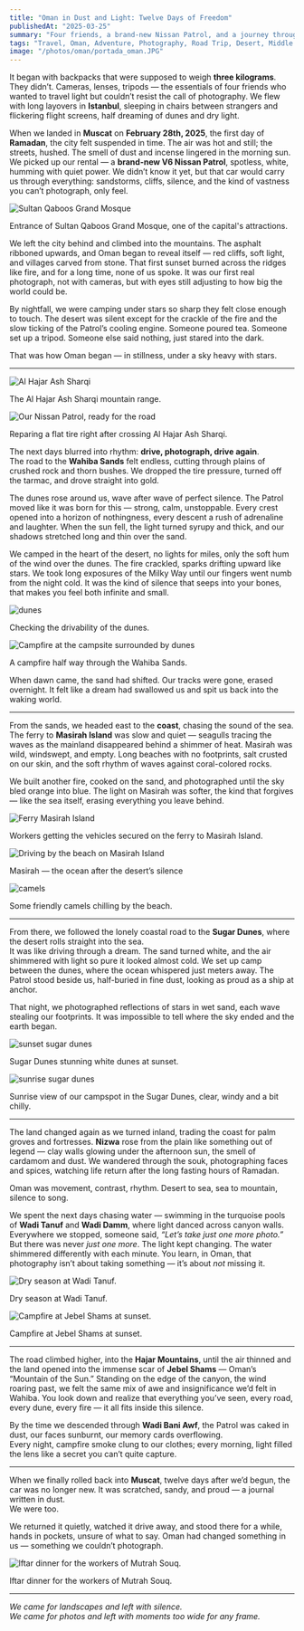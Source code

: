 ```yaml
---
title: "Oman in Dust and Light: Twelve Days of Freedom"
publishedAt: "2025-03-25"
summary: "Four friends, a brand-new Nissan Patrol, and a journey through the heart of Oman — across deserts, islands, wadis, and mountains, in search of light, silence, and stories written in sand."
tags: "Travel, Oman, Adventure, Photography, Road Trip, Desert, Middle East"
image: "/photos/oman/portada_oman.JPG"
---
```


It began with backpacks that were supposed to weigh **three kilograms**.  
They didn’t. Cameras, lenses, tripods — the essentials of four friends who wanted to travel light but couldn’t resist the call of photography. We flew with long layovers in **Istanbul**, sleeping in chairs between strangers and flickering flight screens, half dreaming of dunes and dry light.

When we landed in **Muscat** on **February 28th, 2025**, the first day of **Ramadan**, the city felt suspended in time. The air was hot and still; the streets, hushed. The smell of dust and incense lingered in the morning sun. We picked up our rental — a **brand-new V6 Nissan Patrol**, spotless, white, humming with quiet power. We didn’t know it yet, but that car would carry us through everything: sandstorms, cliffs, silence, and the kind of vastness you can’t photograph, only feel.

<Image
  src="/photos/oman/mosque.JPG"
  alt="Sultan Qaboos Grand Mosque"
  width={800}
  height={600}
/>

<Caption>
  Entrance of Sultan Qaboos Grand Mosque, one of the capital's attractions.
</Caption>

We left the city behind and climbed into the mountains. The asphalt ribboned upwards, and Oman began to reveal itself — red cliffs, soft light, and villages carved from stone. That first sunset burned across the ridges like fire, and for a long time, none of us spoke. It was our first real photograph, not with cameras, but with eyes still adjusting to how big the world could be.

By nightfall, we were camping under stars so sharp they felt close enough to touch. The desert was silent except for the crackle of the fire and the slow ticking of the Patrol’s cooling engine. Someone poured tea. Someone set up a tripod. Someone else said nothing, just stared into the dark.  

That was how Oman began — in stillness, under a sky heavy with stars.

---

<Image
  src="/photos/oman/alhajar.JPG"
  alt="Al Hajar Ash Sharqi"
  width={800}
  height={600}
/>

<Caption>
  The Al Hajar Ash Sharqi mountain range.
</Caption>

<Image
  src="/photos/oman/puncture.JPG"
  alt="Our Nissan Patrol, ready for the road"
  width={800}
  height={600}
/>

<Caption>
  Reparing a flat tire right after crossing Al Hajar Ash Sharqi.
</Caption>

The next days blurred into rhythm: **drive, photograph, drive again**.  
The road to the **Wahiba Sands** felt endless, cutting through plains of crushed rock and thorn bushes. We dropped the tire pressure, turned off the tarmac, and drove straight into gold.

The dunes rose around us, wave after wave of perfect silence. The Patrol moved like it was born for this — strong, calm, unstoppable. Every crest opened into a horizon of nothingness, every descent a rush of adrenaline and laughter. When the sun fell, the light turned syrupy and thick, and our shadows stretched long and thin over the sand.

We camped in the heart of the desert, no lights for miles, only the soft hum of the wind over the dunes. The fire crackled, sparks drifting upward like stars. We took long exposures of the Milky Way until our fingers went numb from the night cold. It was the kind of silence that seeps into your bones, that makes you feel both infinite and small.

<Image
  src="/photos/oman/dunes.JPG"
  alt="dunes"
  width={800}
  height={600}
/>

<Caption>
  Checking the drivability of the dunes.
</Caption>

<Image
  src="/photos/oman/fire_wahiba.JPG"
  alt="Campfire at the campsite surrounded by dunes"
  width={800}
  height={600}
/>

<Caption>
  A campfire half way through the Wahiba Sands.
</Caption>

When dawn came, the sand had shifted. Our tracks were gone, erased overnight. It felt like a dream had swallowed us and spit us back into the waking world.

---

From the sands, we headed east to the **coast**, chasing the sound of the sea. The ferry to **Masirah Island** was slow and quiet — seagulls tracing the waves as the mainland disappeared behind a shimmer of heat. Masirah was wild, windswept, and empty. Long beaches with no footprints, salt crusted on our skin, and the soft rhythm of waves against coral-colored rocks.  

We built another fire, cooked on the sand, and photographed until the sky bled orange into blue. The light on Masirah was softer, the kind that forgives — like the sea itself, erasing everything you leave behind.

<Image
  src="/photos/oman/ferry.jpg"
  alt="Ferry Masirah Island"
  width={800}
  height={600}
/>

<Caption>
  Workers getting the vehicles secured on the ferry to Masirah Island.
</Caption>

<Image
  src="/photos/oman/masirah.JPG"
  alt="Driving by the beach on Masirah Island"
  width={800}
  height={600}
/>

<Caption>
  Masirah — the ocean after the desert’s silence
</Caption>

<Image
  src="/photos/oman/camels.JPG"
  alt="camels"
  width={800}
  height={600}
/>

<Caption>
  Some friendly camels chilling by the beach.
</Caption>

---

From there, we followed the lonely coastal road to the **Sugar Dunes**, where the desert rolls straight into the sea.  
It was like driving through a dream. The sand turned white, and the air shimmered with light so pure it looked almost cold. We set up camp between the dunes, where the ocean whispered just meters away. The Patrol stood beside us, half-buried in fine dust, looking as proud as a ship at anchor.

That night, we photographed reflections of stars in wet sand, each wave stealing our footprints. It was impossible to tell where the sky ended and the earth began.

<Image
  src="/photos/oman/sunset_sugar.JPG"
  alt="sunset sugar dunes"
  width={800}
  height={600}
/>

<Caption>
  Sugar Dunes stunning white dunes at sunset.
</Caption>

<Image
  src="/photos/oman/sunrise_sugar.JPG"
  alt="sunrise sugar dunes"
  width={800}
  height={600}
/>

<Caption>
  Sunrise view of our campspot in the Sugar Dunes, clear, windy and a bit chilly.
</Caption>


---

The land changed again as we turned inland, trading the coast for palm groves and fortresses. **Nizwa** rose from the plain like something out of legend — clay walls glowing under the afternoon sun, the smell of cardamom and dust. We wandered through the souk, photographing faces and spices, watching life return after the long fasting hours of Ramadan.  

Oman was movement, contrast, rhythm. Desert to sea, sea to mountain, silence to song.

We spent the next days chasing water — swimming in the turquoise pools of **Wadi Tanuf** and **Wadi Damm**, where light danced across canyon walls.  
Everywhere we stopped, someone said, *“Let’s take just one more photo.”* But there was never *just one more*. The light kept changing. The water shimmered differently with each minute. You learn, in Oman, that photography isn’t about taking something — it’s about *not* missing it.

<Image
  src="/photos/oman/wadi_tanuf.JPG"
  alt="Dry season at Wadi Tanuf."
  width={800}
  height={600}
/>

<Caption>
  Dry season at Wadi Tanuf.
</Caption>

<Image
  src="/photos/oman/fire_jebel_shams.JPG"
  alt="Campfire at Jebel Shams at sunset."
  width={800}
  height={600}
/>

<Caption>
  Campfire at Jebel Shams at sunset.
</Caption>

---

The road climbed higher, into the **Hajar Mountains**, until the air thinned and the land opened into the immense scar of **Jebel Shams** — Oman’s “Mountain of the Sun.” Standing on the edge of the canyon, the wind roaring past, we felt the same mix of awe and insignificance we’d felt in Wahiba. You look down and realize that everything you’ve seen, every road, every dune, every fire — it all fits inside this silence.

By the time we descended through **Wadi Bani Awf**, the Patrol was caked in dust, our faces sunburnt, our memory cards overflowing.  
Every night, campfire smoke clung to our clothes; every morning, light filled the lens like a secret you can’t quite capture.

---

When we finally rolled back into **Muscat**, twelve days after we’d begun, the car was no longer new. It was scratched, sandy, and proud — a journal written in dust.  
We were too.  

We returned it quietly, watched it drive away, and stood there for a while, hands in pockets, unsure of what to say. Oman had changed something in us — something we couldn’t photograph.

<Image
  src="/photos/oman/souq.jpg"
  alt="Iftar dinner for the workers of Mutrah Souq."
  width={800}
  height={600}
/>

<Caption>
  Iftar dinner for the workers of Mutrah Souq.
</Caption>


---

*We came for landscapes and left with silence.  
We came for photos and left with moments too wide for any frame.*  